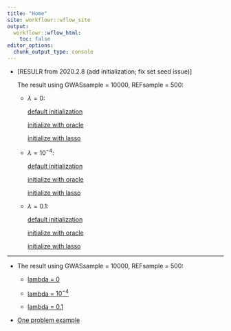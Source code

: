 ```yaml
---
title: "Home"
site: workflowr::wflow_site
output:
  workflowr::wflow_html:
    toc: false
editor_options:
  chunk_output_type: console
---
```


* [RESULR from 2020.2.8 (add initialization; fix set seed issue)] 

  The result using GWASsample = 10000, REFsample = 500:

    - $\lambda = 0$:
        
        [default initialization](SuSiE_dsc_ukb_results_noinit_lamb0.html)
        
        [initialize with oracle](SuSiE_dsc_ukb_results_initoracle_lamb0.html)
        
        [initialize with lasso](SuSiE_dsc_ukb_results_initlasso_lamb0.html)
    
    - $\lambda = 10^{-4}$:
        
        [default initialization](SuSiE_dsc_ukb_results_noinit_lamb1e-4.html)
        
        [initialize with oracle](SuSiE_dsc_ukb_results_initoracle_lamb1e-4.html)
        
        [initialize with lasso](SuSiE_dsc_ukb_results_initlasso_lamb1e-4.html)
        
    - $\lambda = 0.1$:
        
        [default initialization](SuSiE_dsc_ukb_results_noinit_lamb0.1.html)
        
        [initialize with oracle](SuSiE_dsc_ukb_results_initoracle_lamb0.1.html)
        
        [initialize with lasso](SuSiE_dsc_ukb_results_initlasso_lamb0.1.html)

---------------------

* The result using GWASsample = 10000, REFsample = 500:

    - [lambda = 0](SuSiE_dsc_ukb_results_lamb0.html)
    
    - [lambda = $10^{-4}$](SuSiE_dsc_ukb_results_lamb1e-4.html)

    - [lambda = 0.1](SuSiE_dsc_ukb_results_lamb0.1.html)

* [One problem example](SuSiE_dsc_ukb_default_problem.html)
